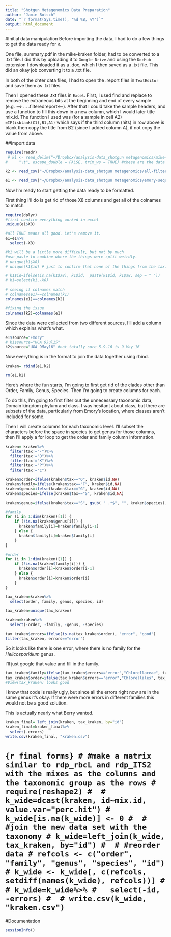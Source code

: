 ```yaml
---
title: "Shotgun Metagenomics Data Preparation"
author: "Jamie Botsch"
date: "`r format(Sys.time(), '%d %B, %Y')`"
output: html_document
---
```

#Initial data manipulation
Before importing the data, I had to do a few things to get the data ready for `R`. 

One file, summary.pdf in the mike-kraken folder, had to be converted to a .txt file. I did this by uploading it to `Google Drive` and using the `DocHub` extension I downloaded it as a .doc, which I then saved as a .txt file. This did an okay job converting it to a .txt file.  

In both of the ohter data files, I had to open the .report files in `TextEditor` and save them as .txt files. 

Then I opened these .txt files in `Excel`. First, I used find and replace to remove the extraneous bits at the beginning and end of every sample (e.g. ==> ... .filteredreport<==). After that I could take the sample headers, and use a function to fill this down in a new column, which I would later title mix.id.  The function I used was (for a sample in cell A2) `=IF(isblank(C1),B1,A1)` which says if the third column (hits) in row above is blank then copy the title from B2 (since I added column A), if not copy the value from above. 

##Import data
```r
require(readr)
 # k1 <- read_delim("~/Dropbox/analysis-data_shotgun metagenomics/mike-kraken/kraken-9July2015/kraken_summary_9july2015.txt", 
#     "\t", escape_double = FALSE, trim_ws = TRUE) #these are the data from 9 July 2015. There is an extra column where excel put a delimeter in the wrong place. This only occurs in this sample and 

k2 <- read_csv("~/Dropbox/analysis-data_shotgun metagenomics/all-filtered-reports_Kraken-5-9-2016.csv") #these are the kraken data 

e1 <- read_csv("~/Dropbox/analysis-data_shotgun metagenomics/emory-sequence-data-kraken-reports/emory_sequence_summary.csv") #there's an extra column where I was doing a check to confirm the equation worked. That'll be easy to remove.
```


Now I'm ready to start getting the data ready to be formatted. 

First thing I'll do is get rid of those X8 columns and get all of the colnames to match

```r
require(dplyr)
#first confirm everything worked in excel
unique(e1$X8)

#all TRUE means all good. Let's remove it.
e1=e1%>%
  select(-X8)

#k1 will be a little more difficult, but not by much
#use paste to combine where the things were split weirdly.
# unique(k1$X8)
# unique(k1$id) # just to confirm that none of the things from the tax.id column moved over

# k1$id=ifelse(is.na(k1$X8), k1$id,  paste(k1$id, k1$X8, sep = " "))
# k1=select(k1,-X8)

# seeing if colnames match
# colnames(e1)==colnames(k1)
colnames(e1)==colnames(k2)

#fixing the issue
colnames(k2)=colnames(e1)

```

Since the data were collected from two different sources, I'll add a column which explains what's what.

```r
e1$source="Emory"
# k1$source="UGA 9Jul15"
k2$source="UGA 9May16" #not totally sure 5-9-16 is 9 May 16
```

Now everything is in the format to join the data together using rbind.

```r
kraken= rbind(e1,k2)

rm(e1,k2)
```

Here's where the fun starts, I'm going to first get rid of the clades other than Order, Family, Genus, Species. Then I'm going to create columns for each.

To do this, I'm going to first filter out the unnecessary taxonomic data, Domain kingdom phylum and class. I was hesitant about class, but there are subsets of the data, particularly from Emory's location, where classes aren't included for some. 

Then I will create columns for each taxonomic level. I'll subset the characters before the space in species to get genus for those columns, then I'll apply a for loop to get the order and family column information. 



```r
kraken= kraken%>%
  filter(tax!="-")%>%
  filter(tax!="D")%>%
  filter(tax!="K")%>%
  filter(tax!="P")%>%
  filter(tax!="C")

kraken$order=ifelse(kraken$tax=="O", kraken$id,NA)
kraken$family=ifelse(kraken$tax=="F", kraken$id,NA)
kraken$genus=ifelse(kraken$tax=="G", kraken$id,NA)
kraken$species=ifelse(kraken$tax=="S", kraken$id,NA)

kraken$genus=ifelse(kraken$tax=="S", gsub( " .*$", "", kraken$species), kraken$genus)

#family
for (i in 1:dim(kraken)[1]) {
    if (!is.na(kraken$genus[i])) {
      kraken$family[i]=kraken$family[i-1]
    } else {
      kraken$family[i]=kraken$family[i]
    }
}

#order
for (i in 1:dim(kraken)[1]) {
    if (!is.na(kraken$family[i])) {
      kraken$order[i]=kraken$order[i-1]
    } else {
      kraken$order[i]=kraken$order[i]
    }
}

tax_kraken=kraken%>%
  select(order, family, genus, species, id)

tax_kraken=unique(tax_kraken)

kraken=kraken%>%
  select(-order, -family, -genus, -species)
```

```r
tax_kraken$errors=ifelse(is.na(tax_kraken$order), "error", "good")
filter(tax_kraken, errors=="error")

```
So it looks like there is one error, where there is no family for the *Helicosporidium* genus.

I'll just google that value and fill in the family. 

```r
tax_kraken$family=ifelse(tax_kraken$errors=="error","Chlorellaceae", tax_kraken$family)
tax_kraken$order=ifelse(tax_kraken$errors=="error","Chlorellales", tax_kraken$order)
#View(tax_kraken) looks good 
```

I know that code is really ugly, but since all the errors right now are in the same genus it's okay. If there were more errors in different families this would not be a good solution.


This is actually nearly what Berry wanted.
```r
kraken_final= left_join(kraken, tax_kraken, by="id")
kraken_final=kraken_final%>%
  select(-errors)
write.csv(kraken_final, "kraken.csv")
```


<!-- The last thing I want to do is get the data in the same shape as rdp.ITS2 and rdp.rbcL this means having the rows be the species and the columns being the mixes. This should be fairly straightforward using reshape2. -->

# ```{r final forms}
# #make a matrix similar to rdp_rbcL and rdp_ITS2 with the mixes as the columns and the taxonomic group as the rows
# require(reshape2)
# 
# k_wide=dcast(kraken, id~mix.id, value.var="perc.hit")
# k_wide[is.na(k_wide)] <- 0
# 
# #join the new data set with the taxonomy
# k_wide=left_join(k_wide, tax_kraken, by="id")
# 
# #reorder data
# refcols <- c("order", "family", "genus", "species", "id")
# k_wide <- k_wide[, c(refcols, setdiff(names(k_wide), refcols))]
# 
# k_wide=k_wide%>%
#   select(-id, -errors)
# 
# write.csv(k_wide, "kraken.csv")
```


#Documentation
```r
sessionInfo()
```